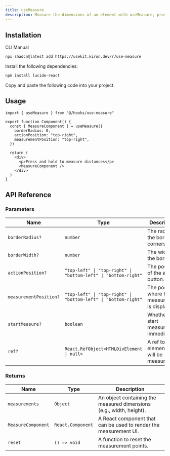 ```yaml
---
title: useMeasure
description: Measure the dimensions of an element with useMeasure, providing options to track changes and observe the element.
---
```


<ComponentPreview name="use-measure-demo" />

## Installation

<Tabs defaultValue="cli">

<TabsList>
  <TabsTrigger value="cli">CLI</TabsTrigger>
  <TabsTrigger value="manual">Manual</TabsTrigger>
</TabsList>

<TabsContent value="cli">

```bash
npx shadcn@latest add https://usekit.kiron.dev/r/use-measure
```

</TabsContent>

<TabsContent value="manual">

<Steps>

<Step>Install the following dependencies:</Step>

```bash
npm install lucide-react
```

<Step>Copy and paste the following code into your project.</Step>

<ComponentSource name="use-measure" />

</Steps>

</TabsContent>

</Tabs>

## Usage

```tsx {1, 4-8}
import { useMeasure } from "@/hooks/use-measure"

export function Component() {
  const { MeasureComponent } = useMeasure({
    borderRadius: 0,
    actionPosition: "top-right",
    measurementPosition: "top-right",
  })

  return (
    <div>
      <p>Press and hold to measure distances</p>
      <MeasureComponent />
    </div>
  )
}
```

## API Reference

### Parameters

| Name                   | Type                                                           | Description                                      | Default         |
| ---------------------- | -------------------------------------------------------------- | ------------------------------------------------ | --------------- |
| `borderRadius?`        | `number`                                                       | The radius of the border corners.                | `0.5`           |
| `borderWidth?`         | `number`                                                       | The width of the border.                         | `1`             |
| `actionPosition?`      | `"top-left" \| "top-right" \| "bottom-left" \| "bottom-right"` | The position of the action button.               | `"top-right"`   |
| `measurementPosition?` | `"top-left" \| "top-right" \| "bottom-left" \| "bottom-right"` | The position where the measurement is displayed. | `"bottom-left"` |
| `startMeasure?`        | `boolean`                                                      | Whether to start measuring immediately.          | `false`         |
| `ref?`                 | `React.RefObject<HTMLDivElement \| null>`                      | A ref to the element that will be measured.      | -               |

### Returns

| Name               | Type              | Description                                                         |
| ------------------ | ----------------- | ------------------------------------------------------------------- |
| `measurements`     | `Object`          | An object containing the measured dimensions (e.g., width, height). |
| `MeasureComponent` | `React.Component` | A React component that can be used to render the measurement UI.    |
| `reset`            | `() => void`      | A function to reset the measurement points.                         |
